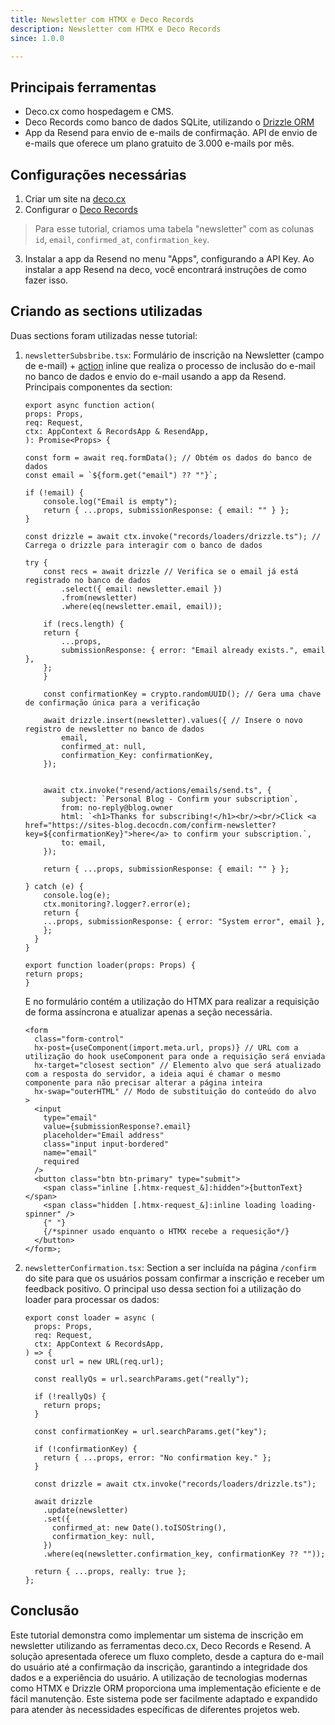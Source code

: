 ```yaml
---
title: Newsletter com HTMX e Deco Records
description: Newsletter com HTMX e Deco Records
since: 1.0.0

---
```


## Principais ferramentas

- Deco.cx como hospedagem e CMS.
- Deco Records como banco de dados SQLite, utilizando o
  [Drizzle ORM](https://orm.drizzle.team/)
- App da Resend para envio de e-mails de confirmação. API de envio de e-mails
  que oferece um plano gratuito de 3.000 e-mails por mês.

## Configurações necessárias

1. Criar um site na [deco.cx](https://deco.cx/new)
2. Configurar o [Deco Records](https://deco.cx/docs/en/reference/deco-records)

> Para esse tutorial, criamos uma tabela "newsletter" com as colunas `id`,
> `email`, `confirmed_at`, `confirmation_key`.

3. Instalar a app da Resend no menu "Apps", configurando a API Key. Ao instalar
   a app Resend na deco, você encontrará instruções de como fazer isso.

## Criando as sections utilizadas

Duas sections foram utilizadas nesse tutorial:

1. `newsletterSubsbribe.tsx`: Formulário de inscrição na Newsletter (campo de
   e-mail) + [action](https://deco.cx/docs/pt/concepts/action) inline que
   realiza o processo de inclusão do e-mail no banco de dados e envio do e-mail
   usando a app da Resend. Principais componentes da section:

   ```tsx
   export async function action(
   props: Props,
   req: Request,
   ctx: AppContext & RecordsApp & ResendApp,
   ): Promise<Props> {

   const form = await req.formData(); // Obtém os dados do banco de dados
   const email = `${form.get("email") ?? ""}`;

   if (!email) {
       console.log("Email is empty");
       return { ...props, submissionResponse: { email: "" } };
   }

   const drizzle = await ctx.invoke("records/loaders/drizzle.ts"); // Carrega o drizzle para interagir com o banco de dados

   try {
       const recs = await drizzle // Verifica se o email já está registrado no banco de dados
           .select({ email: newsletter.email })
           .from(newsletter)
           .where(eq(newsletter.email, email));

       if (recs.length) {
       return {
           ...props,
           submissionResponse: { error: "Email already exists.", email },
       };
       }

       const confirmationKey = crypto.randomUUID(); // Gera uma chave de confirmação única para a verificação

       await drizzle.insert(newsletter).values({ // Insere o novo registro de newsletter no banco de dados
           email,
           confirmed_at: null,
           confirmation_Key: confirmationKey,
       });

       
       await ctx.invoke("resend/actions/emails/send.ts", {
           subject: `Personal Blog - Confirm your subscription`,
           from: no-reply@blog.owner
           html: `<h1>Thanks for subscribing!</h1><br/><br/>Click <a href="https://sites-blog.decocdn.com/confirm-newsletter?key=${confirmationKey}">here</a> to confirm your subscription.`,
           to: email,
       });

       return { ...props, submissionResponse: { email: "" } };

   } catch (e) {
       console.log(e);
       ctx.monitoring?.logger?.error(e);
       return {
       ...props, submissionResponse: { error: "System error", email },
       };
     }
   }

   export function loader(props: Props) {
   return props;
   }
   ```

   E no formulário contém a utilização do HTMX para realizar a requisição de
   forma assíncrona e atualizar apenas a seção necessária.

   ```tsx
   <form
     class="form-control"
     hx-post={useComponent(import.meta.url, props)} // URL com a utilização do hook useComponent para onde a requisição será enviada
     hx-target="closest section" // Elemento alvo que será atualizado com a resposta do servidor, a ideia aqui é chamar o mesmo componente para não precisar alterar a página inteira
     hx-swap="outerHTML" // Modo de substituição do conteúdo do alvo
   >
     <input
       type="email"
       value={submissionResponse?.email}
       placeholder="Email address"
       class="input input-bordered"
       name="email"
       required
     />
     <button class="btn btn-primary" type="submit">
       <span class="inline [.htmx-request_&]:hidden">{buttonText}</span>
       <span class="hidden [.htmx-request_&]:inline loading loading-spinner" />
       {" "}
       {/*spinner usado enquanto o HTMX recebe a requesição*/}
     </button>
   </form>;
   ```

2. `newsletterConfirmation.tsx`: Section a ser incluída na página `/confirm` do
   site para que os usuários possam confirmar a inscrição e receber um feedback
   positivo. O principal uso dessa section foi a utilização do loader para
   processar os dados:

   ```tsx
   export const loader = async (
     props: Props,
     req: Request,
     ctx: AppContext & RecordsApp,
   ) => {
     const url = new URL(req.url);

     const reallyQs = url.searchParams.get("really");

     if (!reallyQs) {
       return props;
     }

     const confirmationKey = url.searchParams.get("key");

     if (!confirmationKey) {
       return { ...props, error: "No confirmation key." };
     }

     const drizzle = await ctx.invoke("records/loaders/drizzle.ts");

     await drizzle
       .update(newsletter)
       .set({
         confirmed_at: new Date().toISOString(),
         confirmation_key: null,
       })
       .where(eq(newsletter.confirmation_key, confirmationKey ?? ""));

     return { ...props, really: true };
   };
   ```

## Conclusão

Este tutorial demonstra como implementar um sistema de inscrição em newsletter
utilizando as ferramentas deco.cx, Deco Records e Resend. A solução apresentada
oferece um fluxo completo, desde a captura do e-mail do usuário até a
confirmação da inscrição, garantindo a integridade dos dados e a experiência do
usuário. A utilização de tecnologias modernas como HTMX e Drizzle ORM
proporciona uma implementação eficiente e de fácil manutenção. Este sistema pode
ser facilmente adaptado e expandido para atender às necessidades específicas de
diferentes projetos web.
